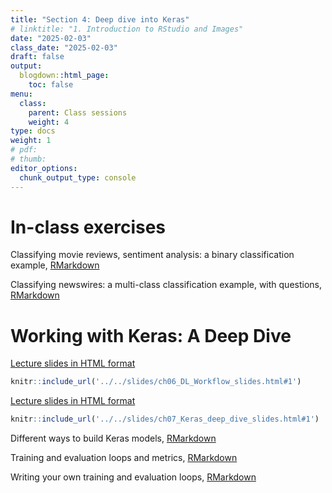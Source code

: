 ```yaml
---
title: "Section 4: Deep dive into Keras"
# linktitle: "1. Introduction to RStudio and Images"
date: "2025-02-03"
class_date: "2025-02-03"
draft: false
output:
  blogdown::html_page:
    toc: false
menu:
  class:
    parent: Class sessions
    weight: 4
type: docs
weight: 1
# pdf: 
# thumb: 
editor_options: 
  chunk_output_type: console
---
```


# In-class exercises

Classifying movie reviews, sentiment analysis: a binary classification example, [RMarkdown](../../slides/code/04_Classifying_movie_review_code.Rmd)

Classifying newswires: a multi-class classification example, with questions, [RMarkdown](../../slides/code/04_Classifying_newswires_code.Rmd)

# Working with Keras: A Deep Dive

<a href="../../slides/ch06_DL_Workflow_slides.html#1" target="_blank">Lecture slides in HTML format</a>

```r
knitr::include_url('../../slides/ch06_DL_Workflow_slides.html#1')
```

<a href="../../slides/ch07_Keras_deep_dive_slides.html#1" target="_blank">Lecture slides in HTML format</a>

```r
knitr::include_url('../../slides/ch07_Keras_deep_dive_slides.html#1')
```

Different ways to build Keras models, [RMarkdown](../../slides/code/ch07_2_Keras_models_code.Rmd)

Training and evaluation loops and metrics, [RMarkdown](../../slides/code/ch07_3_loops_metrics_code.Rmd)

Writing your own training and evaluation loops, [RMarkdown](../../slides/code/ch07_4_custom_training_evaluation_code.Rmd)